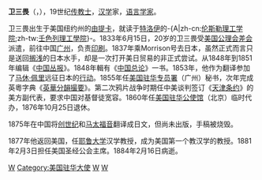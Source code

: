 '''卫三畏'''（{{lang|en|Samuel Wells Williams}}，{{bd|1812年|9月22日|1884年|2月16日|catIdx=W}}），19世纪[[传教士|传教士]]，[[汉学|汉学]]家，[[语言学家|语言学家]]。

卫三畏出生于美国纽约州的[[由提卡_(纽约州)|由提卡]]，就读于[[特洛伊_(纽约州)|特洛伊]]的-{A|zh-cn:[[伦斯勒理工学院|伦斯勒理工学院]];zh-tw:[[壬色列理工學院|壬色列理工學院]]}-。1833年6月15日，20岁的卫三畏受[[美国公理会差会|美国公理会差会]]派遣，前往中国[[广州|广州]]，负责[[印刷|印刷]]。1837年乘Morrison号去日本，虽然正式而言只是送回[[搁浅|搁浅]]的日本水手，却是一次打开美日贸易的非正式尝试。从1848年到1851年编辑《[[中国丛报|中国丛报]]》。1848年輯有《[[中国总论|中国总论]]》一书。1853年，他作为翻译参加了[[马休·佩里|马休·佩里]]远征日本的[[黑船来航|行动]]。1855年任[[美国驻华专员署|美国驻华专员署]]（广州）秘书，次年完成英粵字典《[[英華分韻撮要|英華分韻撮要]]》。第二次鸦片战争时期任中美谈判签订《[[天津条约|天津条约]]》的美方副代表，要求中国对基督徒宽容。1860年任[[美国驻华公使馆|美国驻华公使馆]]（北京）临时代办，1876年10月25日退休。

1875年在中国将[[创世纪|创世纪]]和[[马太福音|马太福音]]翻译成日文，但尚未出版，手稿被烧毁。

1877年他返回美国，任[[耶鲁大学|耶鲁大学]]汉学教授，成为美国第一个教汉学的教授。1881年2月3日担任美国圣经公会主席。1884年2月16日病逝。
{{中國基督教史}}
{{Authority control}}

[[Category:在华基督教传教士|W]]
[[Category:美国驻华大使|Category:美国驻华大使]]
[[Category:壬色列理工學院校友|W]]
[[Category:廣州歷史人物|W]]